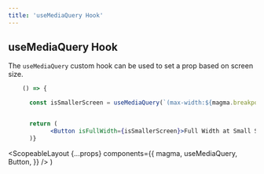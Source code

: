 ```yaml
---
title: 'useMediaQuery Hook'
---
```



## useMediaQuery Hook

The `useMediaQuery` custom hook can be used to set a prop based on screen size.

```.jsx
    () => {

      const isSmallerScreen = useMediaQuery(`(max-width:${magma.breakpoints.large}px)`);


      return (
            <Button isFullWidth={isSmallerScreen}>Full Width at Small Screens</Button>
      )}
```

  <ScopeableLayout
    {...props}
    components={{
      magma,
      useMediaQuery,
      Button,
    }}
  />
)
